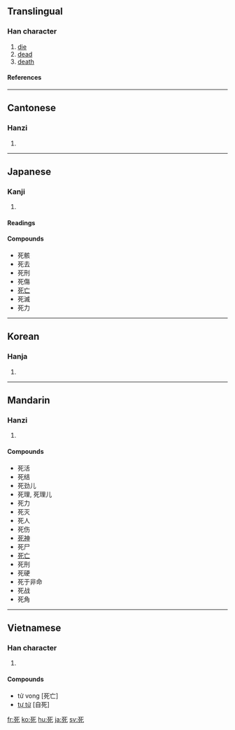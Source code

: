 ==Translingual==
===Han character===
{{Han char|rn=78|rad=歹|as=02|sn=6|four=1021<sub>2</sub>|canj=一弓心 (MNP)}}
# [[die]]
# [[dead]]
# [[death]]
====References====
{{Han ref|kx=0578.220|dkj=16365|dj=0970.070|hdz=21380.060|uh=6B7B|ud=27515|bh=A6BA|bd=42682}}
----
==Cantonese==
===Hanzi===
{{yue-hanzi|jyut=|y=sei2}}
# {{defn|Cantonese}}
----
==Japanese==
===Kanji===
{{ja-kanji|grade=|rs=歹02}}
# {{defn|Japanese}} 
====Readings====
{{ja-readings|on=[[し]] (shi)|kun=[[しぬ]] (shinu)}}

====Compounds====
*死骸
*死去
*死刑
*死傷
*[[死亡]]
*死滅
*死力
  
----

==Korean==
===Hanja===
{{ko-hanja|hangeul=[[사]]|eumhun=|rv=sa|mr=sa|y=sa}}
# {{defn|Korean}}
----
==Mandarin==
===Hanzi===
{{cmn-hanzi|pin=sǐ (si3)|wg=ssu<sup>3</sup>}}
# {{defn|Mandarin}}

====Compounds====
*死活
*死结
*死劲儿
*死理, 死理儿
*死力
*死灭
*死人
*死伤
*[[死神]]
*死尸
*[[死亡]]
*死刑
*死硬
*死于非命
*死战
*死角
----

==Vietnamese==
===Han character===
{{vi-hantu|tử}}
# {{defn|Vietnamese}}

====Compounds====
*tử vong [死亡]
*[[tự tử]] [自死]

[[fr:死]]
[[ko:死]]
[[hu:死]]
[[ja:死]]
[[sv:死]]
